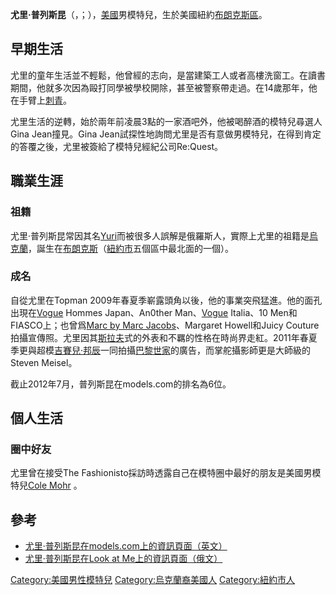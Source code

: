 {{Infobox Model
| name          =尤里·普列斯昆<br>{{en}}Yuri Pleskun
| image         = 
| birthdate     = {{birth date and age|1990|05|14}}
| location      = {{USA}}[[紐約市|紐約市]][[布朗克斯區|布朗克斯區]]
| height        = {{Height|m=1.88}}
| shoesize      = 10.5 (US)
| haircolor     = 亞麻色
| eyecolor      = 藍色/綠色
| agency        = Bananas Models<br />
I Love Models Management 
<br />
Request Model Management 
<br />
Scoop Models 
<br />
Viva Models 
}}
'''尤里·普列斯昆'''（{{lang-en|'''Yuri Pleskun'''}}，{{lang-ru|'''Юрий Плескун'''}}；{{bd|1990年|5月14日|catIdx=Pleskun}}），[[美國|美國]]男模特兒，生於美國紐約[[布朗克斯區|布朗克斯區]]。
== 早期生活 ==
尤里的童年生活並不輕鬆，他曾經的志向，是當建築工人或者高樓洗窗工。在讀書期間，他就多次因為毆打同學被學校開除，甚至被警察帶走過。在14歲那年，他在手臂上[[刺青|刺青]]。

尤里生活的逆轉，始於兩年前凌晨3點的一家酒吧外，他被喝醉酒的模特兒尋選人Gina Jean撞見。Gina Jean試探性地詢問尤里是否有意做男模特兒，在得到肯定的答覆之後，尤里被簽給了模特兒經紀公司Re:Quest。　　 

== 職業生涯 ==
=== 祖籍 ===
尤里·普列斯昆常因其名[[Yuri|Yuri]]而被很多人誤解是俄羅斯人，實際上尤里的祖籍是[[烏克蘭|烏克蘭]]，誕生在[[布朗克斯|布朗克斯]]（[[紐約市|紐約市]]五個區中最北面的一個）。

=== 成名 ===
自從尤里在Topman 2009年春夏季嶄露頭角以後，他的事業突飛猛進。他的面孔出現在[[时尚_(杂志)|Vogue]] Hommes Japan、An0ther Man、[[时尚_(杂志)|Vogue]] Italia、10 Men和FIASCO上；也曾爲[[Marc_by_Marc_Jacobs|Marc by Marc Jacobs]]、Margaret Howell和Juicy Couture拍攝宣傳照。尤里因其[[斯拉夫|斯拉夫]]式的外表和不羈的性格在時尚界走紅。2011年春夏季更與超模[[吉賽兒·邦辰|吉賽兒·邦辰]]一同拍攝[[巴黎世家|巴黎世家]]的廣告，而掌舵攝影師更是大師級的Steven Meisel。

截止2012年7月，普列斯昆在models.com的排名為6位。

== 個人生活 ==
=== 圈中好友 ===
尤里曾在接受The Fashionisto採訪時透露自己在模特圈中最好的朋友是美國男模特兒[http://en.wikipedia.org/wiki/Cole_Mohr Cole Mohr] {{Wayback|url=http://en.wikipedia.org/wiki/Cole_Mohr |date=20100527173033 }}。
== 參考 ==
* [http://models.com/models/Yuri-Pleskun 尤里·普列斯昆在models.com上的資訊頁面（英文）] {{Wayback|url=http://models.com/models/Yuri-Pleskun |date=20101223140219 }}
* [http://www.lookatme.ru/search?query=%D0%AE%D1%80%D0%B8%D0%B9+%D0%9F%D0%BB%D0%B5%D1%81%D0%BA%D1%83%D0%BD&x=10&y=4 尤里·普列斯昆在Look at Me上的資訊頁面（俄文）]
{{超模世界排名前十位}}

{{DEFAULTSORT:Pleskun, Yuri}}
[[Category:美國男性模特兒|Category:美國男性模特兒]]
[[Category:烏克蘭裔美國人|Category:烏克蘭裔美國人]]
[[Category:紐約市人|Category:紐約市人]]